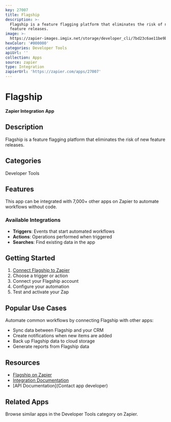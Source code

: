 ```yaml
---
key: 27007
title: Flagship
description: >-
  Flagship is a feature flagging platform that eliminates the risk of new
  feature releases.
image: >-
  https://zapier-images.imgix.net/storage/developer_cli/7bd23c6ae11be9bc479bf4890cc184a0.png?auto=format%2Ccompress&ixlib=python-3.0.0&q=50
hexColor: '#000000'
categories: Developer Tools
apiUrl: ''
collection: Apps
source: zapier
type: Integration
zapierUrl: 'https://zapier.com/apps/27007'
---
```

# Flagship

**Zapier Integration App**

## Description

Flagship is a feature flagging platform that eliminates the risk of new feature releases.

## Categories

Developer Tools

## Features

This app can be integrated with 7,000+ other apps on Zapier to automate workflows without code.

### Available Integrations

- **Triggers**: Events that start automated workflows
- **Actions**: Operations performed when triggered
- **Searches**: Find existing data in the app

## Getting Started

1. [Connect Flagship to Zapier](https://zapier.com/apps/27007)
2. Choose a trigger or action
3. Connect your Flagship account
4. Configure your automation
5. Test and activate your Zap

## Popular Use Cases

Automate common workflows by connecting Flagship with other apps:

- Sync data between Flagship and your CRM
- Create notifications when new items are added
- Back up Flagship data to cloud storage
- Generate reports from Flagship data

## Resources

- [Flagship on Zapier](https://zapier.com/apps/27007)
- [Integration Documentation](https://zapier.com/apps/27007/integrations)
- [API Documentation](Contact app developer)

## Related Apps

Browse similar apps in the Developer Tools category on Zapier.
